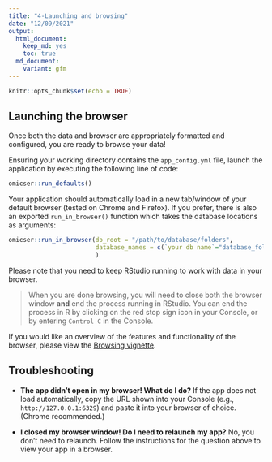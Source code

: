 ```yaml
---
title: "4-Launching and browsing"
date: "12/09/2021"
output:
  html_document: 
    keep_md: yes
    toc: true
  md_document:
    variant: gfm
---
```


```r
knitr::opts_chunk$set(echo = TRUE)
```

## Launching the browser

Once both the data and browser are appropriately formatted and configured, 
you are ready to browse your data!

Ensuring your working directory contains the `app_config.yml` file,
launch the application by executing the following line of code:

```r
omicser::run_defaults()
```

Your application should automatically load in a new tab/window of your default browser (tested on Chrome and Firefox).  If you prefer, there is also an exported `run_in_browser()` function which takes the database locations as arguments:

```r
omicser::run_in_browser(db_root = "/path/to/database/folders",
                        database_names = c(`your db name`="database_folder_name")
                        )
```

Please note that you need to keep RStudio running to work with data in your browser.

> When you are done browsing,
> you will need to close both the browser window **and** end the process running in RStudio.
> You can end the process in R by clicking on the red stop sign icon in your Console,
> or by entering `Control C` in the Console.

If you would like an overview of the features and functionality of the browser,
please view the [Browsing vignette](browsing.md).


## Troubleshooting

- **The app didn't open in my browser! What do I do?** If the app does not load automatically,
copy the URL shown into your Console (e.g., `http://127.0.0.1:6329`)
and paste it into your browser of choice. (Chrome recommended.)

- **I closed my browser window! Do I need to relaunch my app?** No, you don't need to relaunch. Follow the instructions for the question above to view your app in a browser. 

